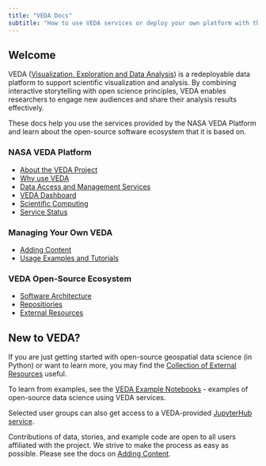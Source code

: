 ```yaml
---
title: "VEDA Docs"
subtitle: "How to use VEDA services or deploy your own platform with the VEDA open-source software ecosystem"
---
```


## Welcome {#welcome}

VEDA ([Visualization, Exploration and Data Analysis](https://www.earthdata.nasa.gov/esds/veda)) is a redeployable data platform to support scientific visualization and analysis. By combining interactive storytelling with open science principles, VEDA enables researchers to engage new audiences and share their analysis results effectively.

These docs help you use the services provided by the NASA VEDA Platform and learn about the open-source software ecosystem that it is based on.

:::::: {layout="[0.33, 0.33, 0.33]"}
::: {#firstcol}
### NASA VEDA Platform

-   [About the VEDA Project](/nasa-veda-platform/about/index.qmd)
-   [Why use VEDA](/nasa-veda-platform/why/index.qmd)
-   [Data Access and Management Services](/nasa-veda-platform/data-services/index.qmd)
-   [VEDA Dashboard](/nasa-veda-platform/dashboard/index.qmd)
-   [Scientific Computing](/nasa-veda-platform/scientific-computing/index.qmd)
-   [Service Status](https://nasa-impact.github.io/veda-statuspage/)
:::

::: {#secondcol}
### Managing Your Own VEDA

-   [Adding Content](/instance-management/adding-content/index.qmd)
-   [Usage Examples and Tutorials](/notebooks/index.qmd)
:::

::: {#thirdcol}
### VEDA Open-Source Ecosystem

-   [Software Architecture](/open-source-ecosystem/architecture.qmd)
-   [Repositiories](/open-source-ecosystem/repositories.qmd)
-   [External Resources](/open-source-ecosystem/external-resources.qmd)
:::
::::::

## New to VEDA?

If you are just getting started with open-source geospatial data science (in Python) or want to learn more, you may find the [Collection of External Resources](/open-source-ecosystem/external-resources.qmd) useful.

To learn from examples, see the [VEDA Example Notebooks](/notebooks/index.qmd) - examples of open-source data science using VEDA services.

Selected user groups can also get access to a VEDA-provided [JupyterHub service](/nasa-veda-platform/scientific-computing/index.qmd).

Contributions of data, stories, and example code are open to all users affiliated with the project. We strive to make the process as easy as possible. Please see the docs on [Adding Content](/instance-management/adding-content/index.qmd).
